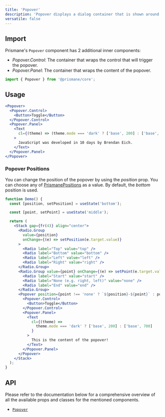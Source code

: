 ---
title: 'Popover'
description: 'Popover displays a dialog container that is shown around a control.'
versatile: false
---

## Import

Prismane's `Popover` component has 2 additional inner components:

- _Popover.Control_: The container that wraps the control that will trigger the popover.
- _Popover.Panel_: The container that wraps the content of the popover.

```js
import { Popover } from '@prismane/core';
```

## Usage

```jsx preview
<Popover>
  <Popover.Control>
    <Button>Toggle</Button>
  </Popover.Control>
  <Popover.Panel>
    <Text
      cl={(theme) => (theme.mode === 'dark' ? ['base', 200] : ['base', 700])}
    >
      JavaScript was developed in 10 days by Brendan Eich.
    </Text>
  </Popover.Panel>
</Popover>
```

### Popover Positions

You can change the position of the popover by using the _position_ prop. You can choose any of [PrismanePositions](/docs/getting-started/globals#prismanepositions) as a value. By default, the _bottom_ position is used.

```jsx preview
function Demo() {
  const [position, setPosition] = useState('bottom');

  const [point, setPoint] = useState('middle');

  return (
    <Stack gap={fr(4)} align="center">
      <Radio.Group
        value={position}
        onChange={(e) => setPosition(e.target.value)}
      >
        <Radio label="Top" value="top" />
        <Radio label="Bottom" value="bottom" />
        <Radio label="Left" value="left" />
        <Radio label="Right" value="right" />
      </Radio.Group>
      <Radio.Group value={point} onChange={(e) => setPoint(e.target.value)}>
        <Radio label="Start" value="start" />
        <Radio label="None (e.g. right, left)" value="none" />
        <Radio label="End" value="end" />
      </Radio.Group>
      <Popover position={point !== 'none' ? `${position}-${point}` : position}>
        <Popover.Control>
          <Button>Toggle</Button>
        </Popover.Control>
        <Popover.Panel>
          <Text
            cl={(theme) =>
              theme.mode === 'dark' ? ['base', 200] : ['base', 700]
            }
          >
            This is the content of the popover!
          </Text>
        </Popover.Panel>
      </Popover>
    </Stack>
  );
}
```

## API

Please refer to the documentation below for a comprehensive overview of all the available props and classes for the mentioned components.

- [`Popover`](/docs/components-api/popover-api)
